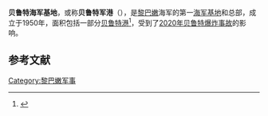 '''贝鲁特海军基地'''，或称'''贝鲁特军港'''（{{lang-ar|قاعدة بيروت البحرية‎|Kaidat Beirut al Bahriyah}}），是[[黎巴嫩|黎巴嫩]]海军的第一[[海军基地|海军基地]]和总部，成立于1950年，面积包括一部分[[贝鲁特港|贝鲁特港]]<ref>{{Cite web |url=http://www.lebarmy.gov.lb/Arabic/NavyMain.asp |title=存档副本 |access-date=2008-12-18 |archive-date=2008-12-18 |archive-url=https://web.archive.org/web/20081218110353/http://www.lebarmy.gov.lb/Arabic/NavyMain.asp |dead-url=no }}</ref>，受到了[[2020年贝鲁特爆炸事故|2020年贝鲁特爆炸事故]]的影响。

== 参考文献 ==
<references />
{{mil-stub}}
[[Category:黎巴嫩军事|Category:黎巴嫩军事]]